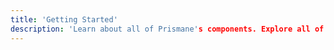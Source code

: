 ---
title: 'Getting Started'
description: 'Learn about all of Prismane's components. Explore all of the components that we ordered by their type.'
---

<GettingStarted category="components" />
